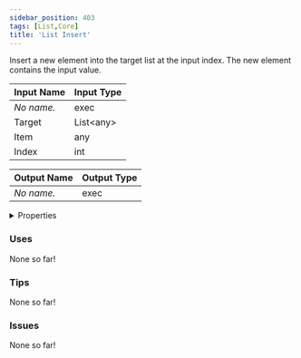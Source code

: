 ```yaml
---
sidebar_position: 403
tags: [List,Core]
title: 'List Insert'
---
```


Insert a new element into the target list at the input index. The new element contains the input value.



<IChip uuid="592c8aab-9489-492f-a4aa-1e558e6a8ce7"/>

| Input Name | Input Type |
|-----------|-----------|
| *No name.* | exec |
| Target | List\<any\> |
| Item | any |
| Index | int |

| Output Name | Output Type |
|-----------|-----------|
| *No name.* | exec |


<details>
  <summary>Properties</summary>
  <div>
    <div>
    <table>
      <thead>
        <tr>
          <th>Is beta required?</th>
          <th>No</th>
        </tr>
        <tr>
          <th>Is this chip a trolling risk?</th>
          <th>No</th>
        </tr>
        <tr>
          <th>Is this chip a role assignment risk?</th>
          <th>No</th>
        </tr>
        <tr>
          <th>Chip UUID</th>
          <th>592c8aab-9489-492f-a4aa-1e558e6a8ce7</th>
        </tr>
        <tr>
          <th>Room availability</th>
          <th>Available everywhere</th>
        </tr>
      </thead>
    </table>
    </div>
  </div>
</details>

### Uses

None so far!

### Tips

None so far!

### Issues

None so far!
